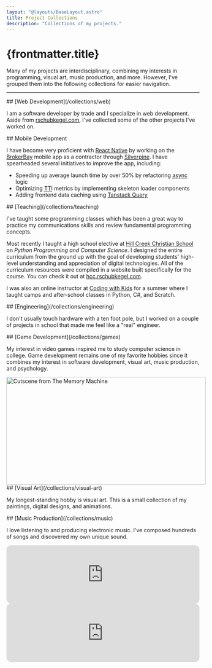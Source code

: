 ```yaml
---
layout: "@layouts/BaseLayout.astro"
title: Project Collections
description: "Collections of my projects."
---
```



# {frontmatter.title}

Many of my projects are interdisciplinary, combining my interests in programming, visual art, music production, and more. However, I've grouped them into the following collections for easier navigation.

---


<ProjectHeader>
	## [Web Development](/collections/web)
</ProjectHeader>

I am a software developer by trade and I specialize in web development. Aside from [rschubkegel.com](/), I've collected some of the other projects I've worked on.

<div style="display:flex;gap:var(--spacing);margin-top:var(--spacing)">
	<FlexBasedImage src={landingImage} alt="New landing page for silverpine.com" />
	<FlexBasedImage src={conwayImage} alt="Conway's Game of Life" />
	<FlexBasedImage src={complexDiagramImage} alt="Story diagram in evergreen.ink" />
</div>


<ProjectHeader>
	## Mobile Development
</ProjectHeader>

I have become very proficient with [React Native](https://reactnative.dev/) by working on the [BrokerBay](https://www.brokerbay.com/) mobile app as a contractor through [Silverpine](https://silverpine.com/). I have spearheaded several initiatives to improve the app, including:

- Speeding up average launch time by over 50% by refactoring <abbr title="asynchronous">async</abbr> logic
- Optimizing <abbr title="time to interactive">TTI</abbr> metrics by implementing skeleton loader components
- Adding frontend data caching using [Tanstack Query](https://tanstack.com/query/latest)

<div style="display:flex;gap:var(--spacing);margin-top:var(--spacing)">
	<FlexBasedImage src={brokerBayScreenshot1} alt="Screenshot of BrokerBay app on the home screen" />
	<FlexBasedImage src={brokerBayScreenshot2} alt="Screenshot of BrokerBay app with loading skeletons" />
	<FlexBasedImage src={brokerBayScreenshot3} alt="Screenshot of BrokerBay app on the listing screen" />
</div>
<ProjectHeader>
	## [Teaching](/collections/teaching)
</ProjectHeader>

I've taught some programming classes which has been a great way to practice my communications skills and review fundamental programming concepts.

Most recently I taught a high school elective at [Hill Creek Christian School](https://hillcreekchristian.org/) on _Python Programming and Computer Science_. I designed the entire curriculum from the ground up with the goal of developing students' high-level understanding and appreciation of digital technologies. All of the curriculum resources were compiled in a website built specifically for the course. You can check it out at [hcc.rschubkegel.com](https://hcc.rschubkegel.com/).

I was also an online instructor at [Coding with Kids](https://www.codingwithkids.com/) for a summer where I taught camps and after-school classes in Python, C#, and Scratch.


<ProjectHeader>
	## [Engineering](/collections/engineering)
</ProjectHeader>

I don't usually touch hardware with a ten foot pole, but I worked on a couple of projects in school that made me feel like a "real" engineer.

<div style="display:flex;gap:var(--spacing);margin-bottom:var(--spacing)">
	<FlexBasedImage src={cubeImage} alt="A cube in mixed reality" />
	<FlexBasedImage src={prototypeImage} alt="Early physical prototype" />
</div>


<ProjectHeader>
	## [Game Development](/collections/games)
</ProjectHeader>

My interest in video games inspired me to study computer science in college. Game development remains one of my favorite hobbies since it combines my interest in software development, visual art, music production, and psychology.

<div style="display:flex;gap:var(--spacing);margin-top:var(--spacing)">
	<FlexBasedImage src={outOfThymeGameplayImage} alt="Screenshot of Out of Thyme game" />
	<Image src="https://img.itch.zone/aW1nLzE3OTI1ODY1LmdpZg==/original/9VPM7%2F.gif" alt="Cutscene from The Memory Machine" width="520" height="280" style={{ flexBasis: `${(520 / 280) * 100}%` }} />
	<FlexBasedImage src={screenshot1} alt="Screenshot of gameplay in Earth Defense" />
</div>


<ProjectHeader>
	## [Visual Art](/collections/visual-art)
</ProjectHeader>

My longest-standing hobby is visual art. This is a small collection of my paintings, digital designs, and animations.

<div style="display:flex;gap:var(--spacing);margin-top:var(--spacing)">
	<FlexBasedImage src={frenchPressImage} alt="French Press painting" />
	<FlexBasedImage src={twentySeventhLetterImage} alt="Twenty Seventh Letter graphic" />
	<FlexBasedImage src={firePaperImage} alt="Fire animation made from cut construction paper" />
</div>

<ProjectHeader>
	## [Music Production](/collections/music)
</ProjectHeader>

I love listening to and producing electronic music. I've composed hundreds of songs and discovered my own unique sound.

<iframe style="border-radius:12px" src="https://open.spotify.com/embed/artist/6YrSdl1dy1dDxZETIxW7n5?utm_source=generator" width="100%" height="152" frameBorder="0" allowfullscreen="" allow="autoplay; clipboard-write; encrypted-media; fullscreen; picture-in-picture" loading="lazy"></iframe>
<iframe style="border-radius:12px" src="https://open.spotify.com/embed/artist/4mzQ1hTJMFwUmPAFJdgUXk?utm_source=generator" width="100%" height="152" frameBorder="0" allowfullscreen="" allow="autoplay; clipboard-write; encrypted-media; fullscreen; picture-in-picture" loading="lazy"></iframe>
